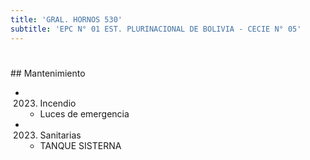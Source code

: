 ```yaml
---
title: 'GRAL. HORNOS 530'
subtitle: 'EPC N° 01 EST. PLURINACIONAL DE BOLIVIA - CECIE N° 05'
---
```


#


 ## Mantenimiento

*  (2023) Incendio 
    + Luces de emergencia

*  (2023) Sanitarias 
    + TANQUE SISTERNA



